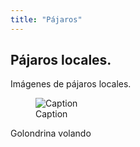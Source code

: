 ```yaml
---
title: "Pájaros"
---
```


## Pájaros locales.

Imágenes de pájaros locales.

![Caption](Orenetes-Sant-Quirze-e1428942933854.webp)

::: callout
Golondrina volando
:::

